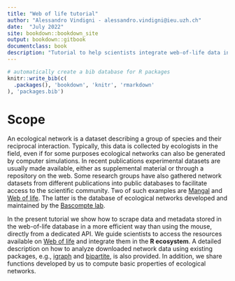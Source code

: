 ```yaml
--- 
title: "Web of life tutorial"
author: "Alessandro Vindigni - alessandro.vindigni@ieu.uzh.ch"
date:  "July 2022"  
site: bookdown::bookdown_site
output: bookdown::gitbook
documentclass: book
description: "Tutorial to help scientists integrate web-of-life data into the R ecosystem."
---
```



```r
# automatically create a bib database for R packages
knitr::write_bib(c(
  .packages(), 'bookdown', 'knitr', 'rmarkdown'
), 'packages.bib')
```

# Scope {-}
 
An ecological network is a dataset describing a group of species and their reciprocal interaction. Typically, this data is collected by ecologists in the field, even if for some purposes ecological networks can also be generated by computer simulations. In recent publications experimental datasets are usually made available, either as supplemental material or through a repository on the web. Some research groups have also gathered network datasets from different publications into public databases to facilitate access to the scientific community. Two of such examples are <a href="https://mangal.io/#/" target="_blank">Mangal</a> and <a href="https://www.web-of-life.es" target="_blank">Web of life</a>. The latter is the database of ecological networks developed and maintained by the <a href="https://www.bascompte.net/" target="_blank">Bascompte lab</a>. 

<!-- 
More information about the project can be found in this <a href="https://arxiv.org/abs/1403.2575" target="_blank">paper</a>, while <a href="https://www.web-of-life.es/help/help.php" target="_blank">here</a> you can find instructions to download ecological networks manually, with a click of mouse.
--> 

In the present tutorial we show how to scrape data and metadata stored in the web-of-life database in a more efficient way than using the mouse, directly from a dedicated API. We guide scientists to access the resources available on <a href="https://www.web-of-life.es" target="_blank">Web of life</a> and integrate them in the **R ecosystem**. A detailed description on how to analyze downloaded network data using existing packages, e.g., <a href="https://igraph.org/" target="_blank">igraph</a> and <a href="https://cran.r-project.org/web/packages/bipartite/vignettes/Intro2bipartite.pdf" target="_blank">bipartite</a>, is also provided. In addition, we share functions developed by us to compute basic properties of ecological networks.  

<!--
Though users can download network data from the <a href="https://www.web-of-life.es" target="_blank">web interface</a> with a click of mouse, 


## General readings  {-}

* Barabási,A.-L. (2002). Linked: The New Science of Networks. *Perseus Books Group*.
* Bascompte, J. and Jordano, P. (2013). Mutualistic Networks. *Princeton University Press*.
* Pascual, M. and Dunne, J.A. (2006). Ecological Networks: Linking Structure to Dynamics in Food Webs. *Oxford University Press*.
* Pimm, S.L. (1982). Food Webs. *Chicago University Press*.

-->